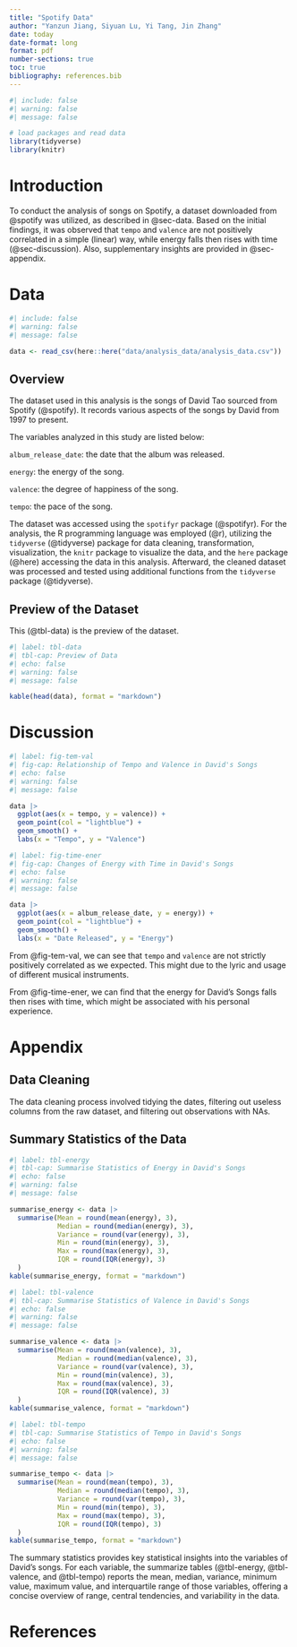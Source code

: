 ```yaml
---
title: "Spotify Data"
author: "Yanzun Jiang, Siyuan Lu, Yi Tang, Jin Zhang"
date: today
date-format: long
format: pdf
number-sections: true
toc: true
bibliography: references.bib
---
```


```r
#| include: false
#| warning: false
#| message: false

# load packages and read data
library(tidyverse)
library(knitr)
```

\newpage

# Introduction

To conduct the analysis of songs on Spotify, a dataset downloaded from @spotify was utilized, as described in @sec-data. Based on the initial findings, it was observed that `tempo` and `valence` are not positively correlated in a simple (linear) way, while energy falls then rises with time (@sec-discussion). Also, supplementary insights are provided in @sec-appendix.

# Data {#sec-data}

```r
#| include: false
#| warning: false
#| message: false

data <- read_csv(here::here("data/analysis_data/analysis_data.csv"))
```

## Overview

The dataset used in this analysis is the songs of David Tao sourced from Spotify (@spotify). It records various aspects of the songs by David from 1997 to present.

The variables analyzed in this study are listed below:

`album_release_date`: the date that the album was released.

`energy`: the energy of the song.

`valence`: the degree of happiness of the song.

`tempo`: the pace of the song.

The dataset was accessed using the `spotifyr` package (@spotifyr). For the analysis, the R programming language was employed (@r), utilizing the `tidyverse` (@tidyverse) package for data cleaning, transformation, visualization, the `knitr` package to visualize the data, and the `here` package (@here) accessing the data in this analysis. Afterward, the cleaned dataset was processed and tested using additional functions from the `tidyverse` package (@tidyverse).

## Preview of the Dataset

This (@tbl-data) is the preview of the dataset.

```r
#| label: tbl-data
#| tbl-cap: Preview of Data
#| echo: false
#| warning: false
#| message: false

kable(head(data), format = "markdown")
```

# Discussion {#sec-discussion}

```r
#| label: fig-tem-val
#| fig-cap: Relationship of Tempo and Valence in David's Songs
#| echo: false
#| warning: false
#| message: false

data |>
  ggplot(aes(x = tempo, y = valence)) +
  geom_point(col = "lightblue") +
  geom_smooth() +
  labs(x = "Tempo", y = "Valence")
```

```r
#| label: fig-time-ener
#| fig-cap: Changes of Energy with Time in David's Songs
#| echo: false
#| warning: false
#| message: false

data |>
  ggplot(aes(x = album_release_date, y = energy)) +
  geom_point(col = "lightblue") +
  geom_smooth() +
  labs(x = "Date Released", y = "Energy")
```

From @fig-tem-val, we can see that `tempo` and `valence` are not strictly positively correlated as we expected. This might due to the lyric and usage of different musical instruments.

From @fig-time-ener, we can find that the energy for David's Songs falls then rises with time, which might be associated with his personal experience.

\newpage

\appendix

# Appendix {#sec-appendix}

## Data Cleaning

The data cleaning process involved tidying the dates, filtering out useless columns from the raw dataset, and filtering out observations with NAs.

## Summary Statistics of the Data

```r
#| label: tbl-energy
#| tbl-cap: Summarise Statistics of Energy in David's Songs
#| echo: false
#| warning: false
#| message: false

summarise_energy <- data |>
  summarise(Mean = round(mean(energy), 3),
            Median = round(median(energy), 3),
            Variance = round(var(energy), 3),
            Min = round(min(energy), 3),
            Max = round(max(energy), 3),
            IQR = round(IQR(energy), 3)
  )
kable(summarise_energy, format = "markdown")
```

```r
#| label: tbl-valence
#| tbl-cap: Summarise Statistics of Valence in David's Songs
#| echo: false
#| warning: false
#| message: false

summarise_valence <- data |>
  summarise(Mean = round(mean(valence), 3),
            Median = round(median(valence), 3),
            Variance = round(var(valence), 3),
            Min = round(min(valence), 3),
            Max = round(max(valence), 3),
            IQR = round(IQR(valence), 3)
  )
kable(summarise_valence, format = "markdown")
```

```r
#| label: tbl-tempo
#| tbl-cap: Summarise Statistics of Tempo in David's Songs
#| echo: false
#| warning: false
#| message: false

summarise_tempo <- data |>
  summarise(Mean = round(mean(tempo), 3),
            Median = round(median(tempo), 3),
            Variance = round(var(tempo), 3),
            Min = round(min(tempo), 3),
            Max = round(max(tempo), 3),
            IQR = round(IQR(tempo), 3)
  )
kable(summarise_tempo, format = "markdown")
```

The summary statistics provides key statistical insights into the variables of David's songs. For each variable, the summarize tables (@tbl-energy, @tbl-valence, and @tbl-tempo) reports the mean, median, variance, minimum value, maximum value, and interquartile range of those variables, offering a concise overview of range, central tendencies, and variability in the data.

\newpage

# References
